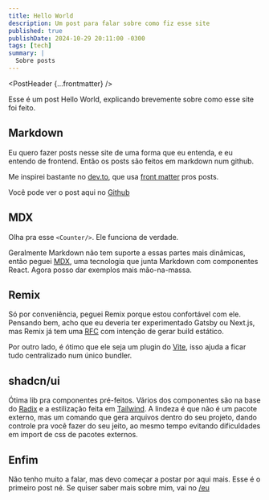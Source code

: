 ```yaml
---
title: Hello World
description: Um post para falar sobre como fiz esse site
published: true
publishDate: 2024-10-29 20:11:00 -0300
tags: [tech]
summary: |
  Sobre posts 
---
```



<PostHeader {...frontmatter} />

Esse é um post Hello World, explicando brevemente sobre como esse site foi feito.

## Markdown

Eu quero fazer posts nesse site de uma forma que eu entenda, e eu entendo de frontend. Então os posts são feitos em markdown num github.

Me inspirei bastante no [dev.to](https://dev.to/), que usa [front matter](https://jekyllrb.com/docs/front-matter/) pros posts.

Você pode ver o post aqui no [Github](https://github.com/Andrewmat/lionis-com-br/blob/main/app/routes/post.hello-world/route.mdx)

## MDX

Olha pra esse `<Counter/>`. Ele funciona de verdade.


<Counter className="inline-block w-min" />

Geralmente Markdown não tem suporte a essas partes mais dinâmicas, então peguei [MDX](https://mdxjs.com/), uma tecnologia que junta Markdown com componentes React. Agora posso dar exemplos mais mão-na-massa.

## Remix

Só por conveniência, peguei Remix porque estou confortável com ele. Pensando bem, acho que eu deveria ter experimentado Gatsby ou Next.js, mas Remix já tem uma [RFC](https://github.com/remix-run/remix/discussions/2853) com intenção de gerar build estático.

Por outro lado, é ótimo que ele seja um plugin do [Vite](https://vite.dev/), isso ajuda a ficar tudo centralizado num único bundler.

## shadcn/ui

Ótima lib pra componentes pré-feitos. Vários dos componentes são na base do [Radix](https://www.radix-ui.com/primitives) e a estilização feita em [Tailwind](https://tailwindcss.com/). A lindeza é que não é um pacote externo, mas um comando que gera arquivos dentro do seu projeto, dando controle pra você fazer do seu jeito, ao mesmo tempo evitando dificuldades em import de css de pacotes externos.

## Enfim

Não tenho muito a falar, mas devo começar a postar por aqui mais. Esse é o primeiro post né. Se quiser saber mais sobre mim, vai no [/eu](/eu)
